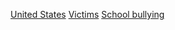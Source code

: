 [[Category:校園暴力受害者|United States]]
[[Category:美国校园暴力事件|Victims]]
[[Category:美国教育人物|School bullying]]